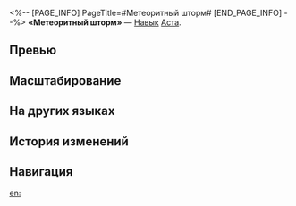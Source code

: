 <%-- [PAGE_INFO]
PageTitle=#Метеоритный шторм#
[END_PAGE_INFO] --%>
{{Навык Инфобокс
|Название         = Метеоритный шторм
|Изображение      = Навык Метеоритный шторм.png
|Персонаж         = Аста
|Тип              = Навык
|Тэг              = Отскок
|УронСтойк        = 10
|ЭнергияГен       = 6
|Энергия          = 
|Длительность     = 
|Описание         = Наносит выбранному противнику огненный урон, равный {{Цвет|Выделенный|25%—55%}} от силы атаки Асты, затем проводит 4 дополнительных удара. Каждый удар наносит случайному противнику огненный урон, равный {{Цвет|Выделенный|25%—55%}} от силы атаки Асты.
|Свойство1        = 
|Масштабирование1 = 
}}
'''«Метеоритный шторм»''' — [[Навык]] [[Аста]].

==Превью==
{{Превью
|Файл = Метеоритный шторм Превью
}}

==Масштабирование==
{{Масштабирование навыка|тип=Навык
|25%;27.5%;30%;32.5%;35%;37.5%;40.63%;43.75%;46.88%;50%;52.5%;55%;57.5%;60%;62.5%
}}

==На других языках==
{{На других языках
|en   = Meteor Storm
|zhs  = 流星群落
|zht  = 流星群落
|ja   = スターフォール
|ko   = 메테오 스톰
|es   = Tormenta de meteoritos
|fr   = Tempête de météores
|ru   = Метеоритный шторм
|th   = Meteor Storm
|vi   = Bão Sao Băng
|de   = Meteoritensturm
|id   = Meteor Storm
|pt   = Tempestade de Meteoros
}}

==История изменений==
{{История изменений|3.5}}

==Навигация==
{{Навык Навбокс|Аста}}

[[en:]]